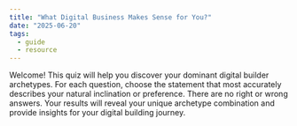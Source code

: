 ```yaml
---
title: "What Digital Business Makes Sense for You?"
date: "2025-06-20"
tags:
  - guide
  - resource
---
```



Welcome! This quiz will help you discover your dominant digital builder archetypes. 
For each question, choose the statement that most accurately describes your natural 
inclination or preference. There are no right or wrong answers. Your results will 
reveal your unique archetype combination and provide insights for your digital 
building journey.

<ArchetypeQuiz />

